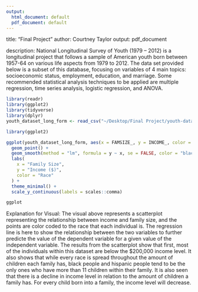 ```yaml
---
output:
  html_document: default
  pdf_document: default
---
```

title: "Final Project"
author: Courtney Taylor
output: pdf_document

description: National Longitudinal Survey of Youth (1979 – 2012) is a longitudinal project that follows a sample of American youth born between 1957-64 on various life aspects from 1979 to 2012. The data set provided below is a subset of this database, focusing on variables of 4 main topics: socioeconomic status, employment, education, and marriage. Some recommended statistical analysis techniques to be applied are multiple regression, time series analysis, logistic regression, and ANOVA.

```r
library(readr)
library(ggplot2)
library(tidyverse)
library(dplyr)
youth_dataset_long_form <- read_csv("~/Desktop/Final Project/youth-dataset-long-form.csv")
```

```r
library(ggplot2)

ggplot(youth_dataset_long_form, aes(x = FAMSIZE_, y = INCOME_, color = SAMPLE_RACE)) +
  geom_point() +
  geom_smooth(method = "lm", formula = y ~ x, se = FALSE, color = "black") +
  labs(
    x = "Family Size",
    y = "Income ($)",
    color = "Race"
  ) +
  theme_minimal() +
  scale_y_continuous(labels = scales::comma)

ggplot
```

Explanation for Visual:
The visual above represents a scatterplot representing the relationship between income and family size, and the points are color coded to the race that each individual is. The regression line is here to show the relationship between the two variables to further predicte the value of the dependent variable for a given value of the independent variable. 
The results from the scatterplot show that first, most of the individuals within this dataset are below the $200,000 income level. It also shows that while every race is spread throughout the amount of children each family has, black people and hispanic people tend to be the only ones who have more than 11 children within their family. It is also seen that there is a decline in income level in relation to the amount of children a family has. For every child born into a family, the income level will decrease. 

